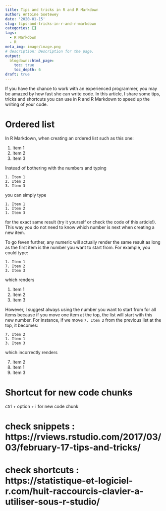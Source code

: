 ```yaml
---
title: Tips and tricks in R and R Markdown
author: Antoine Soetewey
date: '2020-01-15'
slug: tips-and-tricks-in-r-and-r-markdown
categories: []
tags:
  - R Markdown
  - R
meta_img: image/image.png
# description: Description for the page.
output:
  blogdown::html_page:
    toc: true
    toc_depth: 6
draft: true
---
```


If you have the chance to work with an experienced programmer, you may be amazed by how fast she can write code. In this article, I share some tips, tricks and shortcuts you can use in R and R Markdown to speed up the writing of your code. 

# Ordered list

In R Markdown, when creating an ordered list such as this one:

1. Item 1
1. Item 2
1. Item 3

Instead of bothering with the numbers and typing

```
1. Item 1
2. Item 2
3. Item 3
```

you can simply type

```
1. Item 1
1. Item 2
1. Item 3
```

for the exact same result (try it yourself or check the code of this article!). This way you do not need to know which number is next when creating a new item.

To go feven further, any numeric will actually render the same result as long as the first item is the number you want to start from. For example, you could type:

```
1. Item 1
7. Item 2
3. Item 3
```

which renders

1. Item 1
7. Item 2
3. Item 3

However, I suggest always using the number you want to start from for all items because if you move one item at the top, the list will start with this new number. For instance, if we move `7. Item 2` from the previous list at the top, it becomes:

```
7. Item 2
1. Item 1
3. Item 3
```

which incorrectly renders

7. Item 2
1. Item 1
3. Item 3

# Shortcut for new code chunks

ctrl + option + i for new code chunk

# check snippets : https://rviews.rstudio.com/2017/03/03/february-17-tips-and-tricks/
# check shortcuts : https://statistique-et-logiciel-r.com/huit-raccourcis-clavier-a-utiliser-sous-r-studio/

